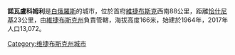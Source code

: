 {{Infobox settlement
|official_name      = 諾瓦盧科姆利
|native_name        = Новолукомль/Новалукомль
|nickname           =
|image_skyline      = Lukoml_power_station_20090919_01.jpg
|imagesize          = 250px
|image_caption      =
|image_flag         = Flag of Novałukoml.svg
|image_shield         = Coat of Arms of Novałukoml, Belarus.png
|flag_size            = 160px
|shield_size          = 80px
|pushpin_map        = Belarus
|coordinates_region = BY
|subdivision_type   =     
|subdivision_name   = 
|leader_title       = 
|leader_name        = 
|established_title  = 創立於
|established_date   = 1964
|area_magnitude     =
|area_total_km2     = 
|area_land_km2      =
|area_water_km2     =
|population_as_of   = 2017
|population_note    =
|population_total   = 13,072
|population_metro   =
|population_density_km2 = auto
|timezone           = [[歐洲東部時間|EET]]
|utc_offset         = +3
|timezone_DST       = 
|utc_offset_DST     = 
|latd=54|latm=40|latNS=N
|longd=29|longm=09|longEW=E
|elevation_m        = 
|postal_code_type   = 郵編
|postal_code        = 211162
|area_code          = +375-2133
|blank_name         = 車牌
|blank_info         = 2
|website            = [http://www.novolukoml.by/ Official website]
|footnotes          =
}}
'''諾瓦盧科姆利'''是[[白俄羅斯|白俄羅斯]]的城市，位於首府[[維捷布斯克|維捷布斯克]]西南88公里，距離[[恰什尼基|恰什尼基]]23公里，由[[維捷布斯克州|維捷布斯克州]]負責管轄，海拔高度166米，始建於1964年，2017年人口13,072。

{{coord|54|38|56|N|29|10|09|E|source:be-x-oldwiki_region:BY_type:city|display=title}}

{{Vitsebsk Voblast}}
{{Belarus-geo-stub}}
[[Category:维捷布斯克州城市|Category:维捷布斯克州城市]]
